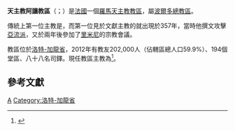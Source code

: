 {{Refimprove|time=2019-11-02T18:07:11+00:00}}
{{Infobox Roman Catholic diocese
|Roman Catholic Diocese of = 天主教阿讓教區
|Latin name of diocese =Dioecesis Agennensis
|border = catholic
|image =(Agen) Cathédrale Saint-Caprais - Vue de la Place du Maréchal Foch.jpg
|caption = 阿讓的聖加伯蘇主教座堂
|location = [[法國|法國]]
|territory = 洛特-加龍省
|population= 202,000
|rite = [[羅馬禮|羅馬禮]]
|patron = {{link-en|阿讓的加伯蘇|Caprasius of Agen}}
|province = [[天主教波爾多總教區|波爾多]]
|established =不遲於357年
|cathedral = [[阿讓主教座堂|阿讓的聖加伯蘇主教座堂]]
|co-cathedral =
|leadership = 主教
|website =[http://catholique-agen.cef.fr/ 官方網頁]
|pope = {{incumbent pope}}
|ordinary = {{link-fr|海伯·埃爾布勒托|Hubert Herbreteau}}
|coadjutor bishop =
|auxiliary =
|emeritus = 
}}

'''天主教阿讓教區'''（{{lang-la|Dioecesis Agennensis}}；{{lang-fr|Diocèse d'Agen}}）是[[法國|法國]]一個[[羅馬天主教|羅馬天主教]][[教區|教區]]，屬[[天主教波爾多總教區|波爾多總教區]]。

傳統上第一位主教是{{link-en|阿讓的加伯蘇|Caprasius of Agen}}，而第一位見於文獻主教的就出現於357年，當時他撰文攻擊[[亞流派|亞流派]]，又於兩年後參加了[[里米尼|里米尼]]的宗教會議。

教區位於[[洛特-加龍省|洛特-加龍省]]，2012年有教友202,000人（佔轄區總人口59.9%）、194個堂區、八十八名司鐸。現任教區主教為{{link-fr|海伯·埃爾布勒托|Hubert Herbreteau}}<ref>{{cite press release |title=RINUNCE E NOMINE, 17.01.2005 |url=https://press.vatican.va/content/salastampa/it/bollettino/pubblico/2005/01/17/0028/00074.html |publisher=Sala Stampa della Santa Sede |accessdate=2019-11-02 |archiveurl=https://web.archive.org/web/20191102163023/https://press.vatican.va/content/salastampa/it/bollettino/pubblico/2005/01/17/0028/00074.html |archivedate=2019-11-02 |language=it |date=2005-01-17 |dead-url=no }}</ref>。

== 參考文獻 ==
{{reflist}}

{{法國天主教教區}}
{{Authority control}}

[[Category:法國天主教教區|A]]
[[Category:洛特-加龍省|Category:洛特-加龍省]]